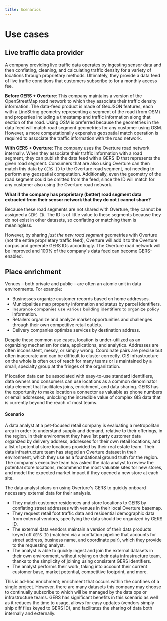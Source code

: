 ```yaml
---
title: Scenarios
---
```



# Use cases

## Live traffic data provider

A company providing live traffic data operates by ingesting sensor data and then conflating, cleaning, and calculating traffic density for a variety of locations through proprietary methods. Ultimately, they provide a data feed of live traffic conditions that customers subscribe to for a monthly access fee.

**Before GERS + Overture**: This company maintains a version of the OpenStreetMap road network to which they associate their traffic density information. The data-feed product is made of GeoJSON features, each with a LineString geometry representing a segment of the road (from OSM) and properties including a timestamp and traffic information along that section of the road. Using OSM is preferred because the geometries in the data feed will match road segment geometries for any customer using OSM. However, a more computationally expensive geospatial match operation is required to associate the traffic information with the road network.

**With GERS + Overture**: The company uses the Overture road network internally. When they associate their traffic information with a road segment, they can publish the data feed with a GERS ID that represents the given road segment. Consumers that are also using Overture can then match this data by `GERS ID` to the Overture road segment, not needing to perform any geospatial computation. Additionally, even the geometry of the road segment could be omitted from the feed, since the ID will match for any customer also using the Overture road network.

**What if the company has proprietary (better) road segment data extracted from their sensor network that they do not / cannot share?**

Because these road segments are not shared with Overture, they cannot be assigned a `GERS ID`. The ID is of little value to these segments because they do not exist in other datasets, so conflating or matching them is meaningless.

However, by sharing _just the new road segment_ geometries with Overture (not the entire proprietary traffic feed), Overture will add it to the Overture corpus and generate GERS IDs accordingly. The Overture road network will be improved and 100% of the company's data feed can become GERS-enabled.

## Place enrichment
Venues – both private and public – are often an atomic unit in data environments. For example:

- Businesses organize customer records based on home addresses.
- Municipalities map property information and status by parcel identifiers.
- Insurance companies use various building identifiers to organize policy information.
- Retailers organize and analyze market opportunities and challenges through their own competitive retail outlets.
- Delivery companies optimize services by destination address.

Despite these common use cases, location is under-utilized as an organizing mechanism for data, applications, and analytics. Addresses are often inconsistent, messy, or simply wrong. Coordinate pairs are precise but often inaccurate and can be difficult to cluster correctly. GIS infrastructure on the whole is often out of reach for many teams or is maintained by a small, specialty group at the fringes of the organization.

If location data can be associated with easy-to-use standard identifiers, data owners and consumers can use locations as a common denominator data element that facilitates joins, enrichment, and data sharing. GERS has the opportunity to make location a connector as valuable as phone numbers or email addresses, unlocking the incredible value of complex GIS data that is currently beyond the reach of most teams.

#### Scenario
A data analyst at a pet-focused retail company is evaluating a metropolitan area in order to understand supply and demand, relative to their offerings, in the region. In their environment they have 1st party customer data organized by delivery address, addresses for their own retail locations, and a list of potential store locations provided by their real estate team. Their data infrastructure team has staged an Overture dataset in their environment, which they use as a foundational ground truth for the region. The company's executive team has asked the data analyst to review the potential store locations, recommend the most valuable sites for new stores, and model the expected market impact if they opened a new store at each site.

The data analyst plans on using Overture's GERS to quickly onboard necessary external data for their analysis.

- They match customer residences and store locations to GERS by conflating street addresses with venues in their local Overture basemap.
- They request retail foot traffic data and residential demographic data from external vendors, specifying the data should be organized by GERS ID.
- The external data vendors maintain a version of their data products keyed off `GERS ID` (matched via a conflation pipeline that accounts for street address, business name, and coordinate pair), which they provide to the requesting analyst.
- The analyst is able to quickly ingest and join the external datasets in their own environment, without relying on their data infrastructure team, thanks to the simplicity of joining using consistent GERS identifiers.
- The analyst performs their work, taking into account their current customer base, market potential, competitive footprint, and more.

This is ad-hoc enrichment; enrichment that occurs within the confines of a single project. However, there are many datasets this company may choose to continually subscribe to which will be managed by the data ops or infrastructure teams. GERS has significant benefits in this scenario as well as it reduces the time to usage, allows for easy updates (vendors simply ship diff files keyed to GERS ID), and facilitates the sharing of data both internally and externally.
